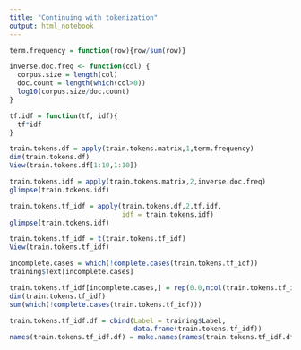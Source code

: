 ```yaml
---
title: "Continuing with tokenization"
output: html_notebook
---
```

```r
term.frequency = function(row){row/sum(row)}
```

```r
inverse.doc.freq <- function(col) {
  corpus.size = length(col)
  doc.count = length(which(col>0))
  log10(corpus.size/doc.count)
}
```

```r
tf.idf = function(tf, idf){
  tf*idf
}
```

```r
train.tokens.df = apply(train.tokens.matrix,1,term.frequency)
dim(train.tokens.df)
View(train.tokens.df[1:10,1:10])

```

```r
train.tokens.idf = apply(train.tokens.matrix,2,inverse.doc.freq)
glimpse(train.tokens.idf)
```
```r
train.tokens.tf_idf = apply(train.tokens.df,2,tf.idf,
                            idf = train.tokens.idf)
glimpse(train.tokens.idf)
```
```r
train.tokens.tf_idf = t(train.tokens.tf_idf)
View(train.tokens.tf_idf)
```

```r
incomplete.cases = which(!complete.cases(train.tokens.tf_idf))
training$Text[incomplete.cases]
```
```r
train.tokens.tf_idf[incomplete.cases,] = rep(0.0,ncol(train.tokens.tf_idf))
dim(train.tokens.tf_idf)
sum(which(!complete.cases(train.tokens.tf_idf)))
```
```r
train.tokens.tf_idf.df = cbind(Label = training$Label, 
                               data.frame(train.tokens.tf_idf))
names(train.tokens.tf_idf.df) = make.names(names(train.tokens.tf_idf.df))
```

